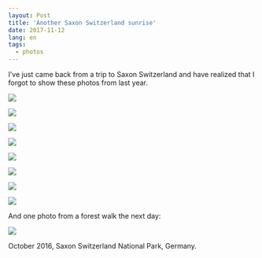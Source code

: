 ```yaml
---
layout: Post
title: 'Another Saxon Switzerland sunrise'
date: 2017-11-12
lang: en
tags:
  - photos
---
```


I’ve just came back from a trip to Saxon Switzerland and have realized that I forgot to show these photos from last year.

![](photo://2016-10-22_9765_Artem_Sapegin)

![](photo://2016-10-22_9788_Artem_Sapegin)

![](photo://2016-10-22_9795_Artem_Sapegin)

![](photo://2016-10-22_9823_Artem_Sapegin-Pano)

![](photo://2016-10-22_9843_Artem_Sapegin)

![](photo://2016-10-22_9851_Artem_Sapegin)

![](photo://2016-10-22_9892_Artem_Sapegin)

![](photo://2016-10-22_9910_Artem_Sapegin)

And one photo from a forest walk the next day:

![](photo://2016-10-23_9940_Artem_Sapegin)

October 2016, Saxon Switzerland National Park, Germany.
